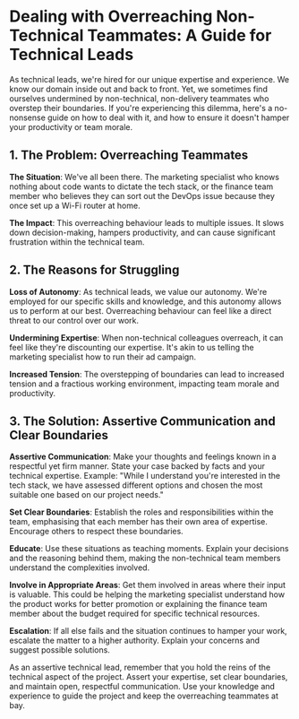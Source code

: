 # Dealing with Overreaching Non-Technical Teammates: A Guide for Technical Leads

As technical leads, we're hired for our unique expertise and experience. We know our domain inside out and back to front. Yet, we sometimes find ourselves undermined by non-technical, non-delivery teammates who overstep their boundaries. If you're experiencing this dilemma, here's a no-nonsense guide on how to deal with it, and how to ensure it doesn't hamper your productivity or team morale.

## 1. The Problem: Overreaching Teammates

**The Situation**: We've all been there. The marketing specialist who knows nothing about code wants to dictate the tech stack, or the finance team member who believes they can sort out the DevOps issue because they once set up a Wi-Fi router at home.

**The Impact**: This overreaching behaviour leads to multiple issues. It slows down decision-making, hampers productivity, and can cause significant frustration within the technical team.

## 2. The Reasons for Struggling

**Loss of Autonomy**: As technical leads, we value our autonomy. We're employed for our specific skills and knowledge, and this autonomy allows us to perform at our best. Overreaching behaviour can feel like a direct threat to our control over our work.

**Undermining Expertise**: When non-technical colleagues overreach, it can feel like they're discounting our expertise. It's akin to us telling the marketing specialist how to run their ad campaign.

**Increased Tension**: The overstepping of boundaries can lead to increased tension and a fractious working environment, impacting team morale and productivity.

## 3. The Solution: Assertive Communication and Clear Boundaries

**Assertive Communication**: Make your thoughts and feelings known in a respectful yet firm manner. State your case backed by facts and your technical expertise. Example: "While I understand you're interested in the tech stack, we have assessed different options and chosen the most suitable one based on our project needs."

**Set Clear Boundaries**: Establish the roles and responsibilities within the team, emphasising that each member has their own area of expertise. Encourage others to respect these boundaries.

**Educate**: Use these situations as teaching moments. Explain your decisions and the reasoning behind them, making the non-technical team members understand the complexities involved.

**Involve in Appropriate Areas**: Get them involved in areas where their input is valuable. This could be helping the marketing specialist understand how the product works for better promotion or explaining the finance team member about the budget required for specific technical resources.

**Escalation**: If all else fails and the situation continues to hamper your work, escalate the matter to a higher authority. Explain your concerns and suggest possible solutions.

As an assertive technical lead, remember that you hold the reins of the technical aspect of the project. Assert your expertise, set clear boundaries, and maintain open, respectful communication. Use your knowledge and experience to guide the project and keep the overreaching teammates at bay.
